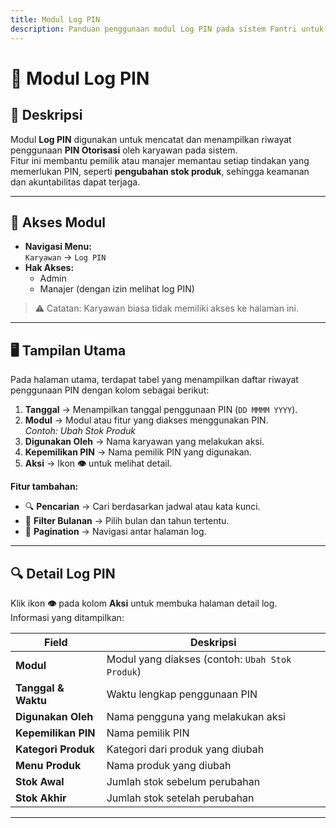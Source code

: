 ```yaml
---
title: Modul Log PIN
description: Panduan penggunaan modul Log PIN pada sistem Fantri untuk memantau penggunaan PIN otorisasi.
---
```


# 📌 Modul Log PIN

## 📝 Deskripsi

Modul **Log PIN** digunakan untuk mencatat dan menampilkan riwayat penggunaan **PIN Otorisasi** oleh karyawan pada sistem.  
Fitur ini membantu pemilik atau manajer memantau setiap tindakan yang memerlukan PIN, seperti **pengubahan stok produk**, sehingga keamanan dan akuntabilitas dapat terjaga.

---

## 📂 Akses Modul

- **Navigasi Menu:**  
  `Karyawan` → `Log PIN`
- **Hak Akses:**
  - Admin
  - Manajer (dengan izin melihat log PIN)

> ⚠️ Catatan: Karyawan biasa tidak memiliki akses ke halaman ini.

---

## 🖥 Tampilan Utama

Pada halaman utama, terdapat tabel yang menampilkan daftar riwayat penggunaan PIN dengan kolom sebagai berikut:

1. **Tanggal** → Menampilkan tanggal penggunaan PIN (`DD MMMM YYYY`).
2. **Modul** → Modul atau fitur yang diakses menggunakan PIN.  
   _Contoh: Ubah Stok Produk_
3. **Digunakan Oleh** → Nama karyawan yang melakukan aksi.
4. **Kepemilikan PIN** → Nama pemilik PIN yang digunakan.
5. **Aksi** → Ikon **👁** untuk melihat detail.

**Fitur tambahan:**

- 🔍 **Pencarian** → Cari berdasarkan jadwal atau kata kunci.
- 📅 **Filter Bulanan** → Pilih bulan dan tahun tertentu.
- 📄 **Pagination** → Navigasi antar halaman log.

---

## 🔍 Detail Log PIN

Klik ikon **👁** pada kolom **Aksi** untuk membuka halaman detail log.  
Informasi yang ditampilkan:

| Field               | Deskripsi                                       |
| ------------------- | ----------------------------------------------- |
| **Modul**           | Modul yang diakses (contoh: `Ubah Stok Produk`) |
| **Tanggal & Waktu** | Waktu lengkap penggunaan PIN                    |
| **Digunakan Oleh**  | Nama pengguna yang melakukan aksi               |
| **Kepemilikan PIN** | Nama pemilik PIN                                |
| **Kategori Produk** | Kategori dari produk yang diubah                |
| **Menu Produk**     | Nama produk yang diubah                         |
| **Stok Awal**       | Jumlah stok sebelum perubahan                   |
| **Stok Akhir**      | Jumlah stok setelah perubahan                   |

---
